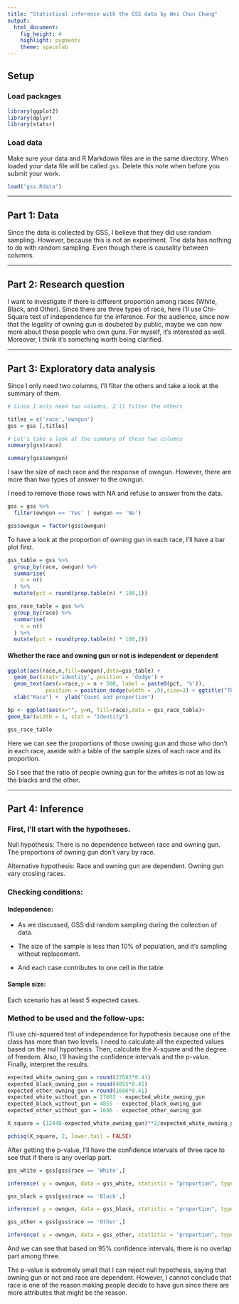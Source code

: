 ---
title: "Statistical inference with the GSS data by Wei Chun Chang"
output: 
  html_document: 
    fig_height: 4
    highlight: pygments
    theme: spacelab
---

## Setup

### Load packages

```{r load-packages, message = FALSE}
library(ggplot2)
library(dplyr)
library(statsr)
```

### Load data

Make sure your data and R Markdown files are in the same directory. When loaded
your data file will be called `gss`. Delete this note when before you submit 
your work. 

```{r load-data}
load("gss.Rdata")
```



* * *

## Part 1: Data

Since the data is collected by GSS, I believe that they did use random sampling. However, because this is not an experiment. The data has nothing to do with random sampling. Even though there is causality between columns.

* * *

## Part 2: Research question

I want to investigate if there is different proportion among races (White, Black, and Other). Since there are three types of race, here I'll use Chi-Square test of independence for the inference. For the audience, since now that the legality of owning gun is doubeted by public, maybe we can now more about those people who own guns. For myself, it's interested as well. Moreover, I think it's something worth being clarified.

* * *

## Part 3: Exploratory data analysis

Since I only need two columns, I'll filter the others and take a look at the summary of them.

```{r}
# Since I only need two columns, I'll filter the others

titles = c('race','owngun')
gss = gss [,titles]

# Let's take a look at the summary of these two columns
summary(gss$race)

summary(gss$owngun)
```

I saw the size of each race and the response of owngun. However, there are more than two types of answer to the owngun.

I need to remove those rows with NA and refuse to answer from the data.

```{r}
gss = gss %>%
  filter(owngun == 'Yes' | owngun == 'No')

gss$owngun = factor(gss$owngun)
```

To have a look at the proportion of owning gun in each race, I'll have a bar plot first.

```{r}
gss_table = gss %>%
  group_by(race, owngun) %>%
  summarise(
    n = n()
  ) %>%
  mutate(pct = round(prop.table(n) * 100,1))

gss_race_table = gss %>%
  group_by(race) %>%
  summarise(
    n = n()
  ) %>%
  mutate(pct = round(prop.table(n) * 100,2))
```
#### Whether the race and owning gun or not is independent or dependent

```{r}
ggplot(aes(race,n,fill=owngun),data=gss_table) + 
  geom_bar(stat='identity', position = 'dodge') + 
  geom_text(aes(x=race,y = n + 500, label = paste0(pct, '%')),
            position = position_dodge(width = .9),size=3) + ggtitle("The proportion of owning gun in each race") +
  xlab("Race") +  ylab("Count and proportion")

bp <- ggplot(aes(x="", y=n, fill=race),data = gss_race_table)+
geom_bar(width = 1, stat = "identity")

gss_race_table
```

Here we can see the proportions of those owning gun and those who don't in each race, aseide with a table of the sample sizes of each race and its proportion.

So I see that the ratio of people owning gun for the whites is not as low as the blacks and the other.

* * *

## Part 4: Inference

### First, I'll start with the hypotheses.

Null hypothesis: There is no dependence between race and owning gun. The proportions of owning gun don't vary by race.

Alternative hypothesis: Race and owning gun are dependent. Owning gun vary crosiing races.

### Checking conditions:

#### Independence:

* As we discussed, GSS did random sampling during the collection of data.

* The size of the sample is less than 10% of population, and it's sampling without replacement.

* And each case contributes to one cell in the table

#### Sample size:

Each scenario has at least 5 expected cases.

### Method to be used and the follow-ups:

I'll use chi-squared test of independence for hypothesis because one of the class has more than two levels. I need to calculate all the expected values based on the null hypothesis. Then, calculate the X-square and the degree of freedom. Also, I'll having the confidence intervals and the p-value. Finally, interpret the results.


```{r}
expected_white_owning_gun = round(27683*0.41)
expected_black_owning_gun = round(4855*0.41)
expected_other_owning_gun = round(1606*0.41)
expected_white_without_gun = 27683 - expected_white_owning_gun
expected_black_without_gun = 4855 - expected_black_owning_gun
expected_other_without_gun = 1606 - expected_other_owning_gun

X_square = (12448-expected_white_owning_gun)**2/expected_white_owning_gun + (1269-expected_black_owning_gun)**2/expected_black_owning_gun + (283-expected_other_owning_gun)**2/expected_other_owning_gun + (15235-expected_white_without_gun)**2/expected_white_without_gun + (3586-expected_black_without_gun)**2/expected_black_without_gun + (1323-expected_other_without_gun)**2/expected_other_without_gun

pchisq(X_square, 2, lower.tail = FALSE)
```

After getting the p-value, I'll have the confidence intervals of three race to see that if there is any overlap part.

```{r}
gss_white = gss[gss$race == 'White',]

inference( y = owngun, data = gss_white, statistic = "proportion", type = "ci", method = "theoretical", success = "Yes")
```

```{r}
gss_black = gss[gss$race == 'Black',]

inference( y = owngun, data = gss_black, statistic = "proportion", type = "ci", method = "theoretical", success = "Yes")
```

```{r}
gss_other = gss[gss$race == 'Other',]

inference( y = owngun, data = gss_other, statistic = "proportion", type = "ci", method = "theoretical", success = "Yes")
```

And we can see that based on 95% confidence intervals, there is no overlap part among three.

The p-value is extremely small that I can reject null hypothesis, saying that owning gun or not and race are dependent. However, I cannot conclude that race is one of the reason making people decide to have gun since there are more attributes that might be the reason.